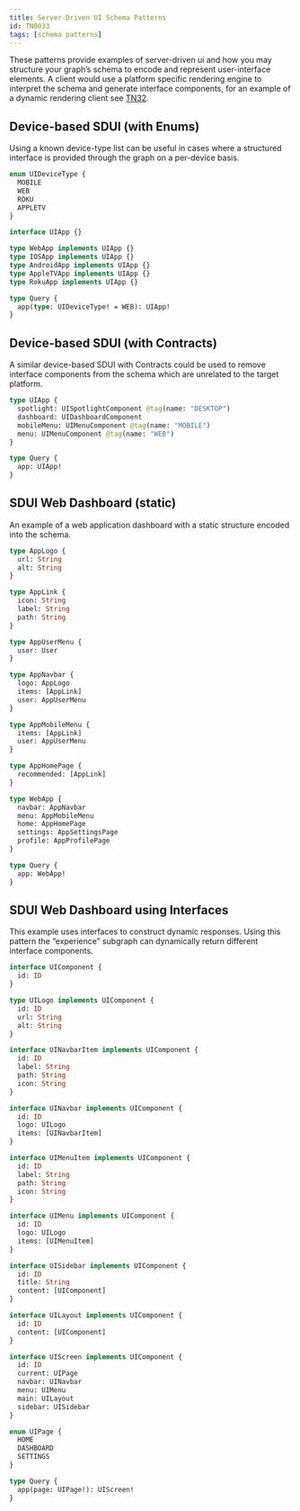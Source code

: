 ```yaml
---
title: Server-Driven UI Schema Patterns
id: TN0033
tags: [schema patterns]
---
```



These patterns provide examples of server-driven ui and how you may structure your graph’s schema to encode and represent user-interface elements. A client would use a platform specific rendering engine to interpret the schema and generate interface components, for an example of a dynamic rendering client see [TN32](./TN0032-sdui-and-graphql/).

## Device-based SDUI (with Enums)

Using a known device-type list can be useful in cases where a structured interface is provided through the graph on a per-device basis.

```graphql
enum UIDeviceType {
  MOBILE
  WEB
  ROKU
  APPLETV
}

interface UIApp {}

type WebApp implements UIApp {}
type IOSApp implements UIApp {}
type AndroidApp implements UIApp {}
type AppleTVApp implements UIApp {}
type RokuApp implements UIApp {}

type Query {
  app(type: UIDeviceType! = WEB): UIApp!
}
```

## Device-based SDUI (with Contracts)

A similar device-based SDUI with Contracts could be used to remove interface components from the schema which are unrelated to the target platform.

```graphql
type UIApp {
  spotlight: UISpotlightComponent @tag(name: "DESKTOP")
  dashboard: UIDashboardComponent
  mobileMenu: UIMenuComponent @tag(name: "MOBILE")
  menu: UIMenuComponent @tag(name: "WEB")
}

type Query {
  app: UIApp!
}
```

## SDUI Web Dashboard (static)

An example of a web application dashboard with a static structure encoded into the schema.

```graphql
type AppLogo {
  url: String
  alt: String
}

type AppLink {
  icon: String
  label: String
  path: String
}

type AppUserMenu {
  user: User
}

type AppNavbar {
  logo: AppLogo
  items: [AppLink]
  user: AppUserMenu
}

type AppMobileMenu {
  items: [AppLink]
  user: AppUserMenu
}

type AppHomePage {
  recommended: [AppLink]
}

type WebApp {
  navbar: AppNavbar
  menu: AppMobileMenu
  home: AppHomePage
  settings: AppSettingsPage
  profile: AppProfilePage
}

type Query {
  app: WebApp!
}
```

## SDUI Web Dashboard using Interfaces

This example uses interfaces to construct dynamic responses. Using this pattern the “experience” subgraph can dynamically return different interface components.

```graphql
interface UIComponent {
  id: ID
}

type UILogo implements UIComponent {
  id: ID
  url: String
  alt: String
}

interface UINavbarItem implements UIComponent {
  id: ID
  label: String
  path: String
  icon: String
}

interface UINavbar implements UIComponent {
  id: ID
  logo: UILogo
  items: [UINavbarItem]
}

interface UIMenuItem implements UIComponent {
  id: ID
  label: String
  path: String
  icon: String
}

interface UIMenu implements UIComponent {
  id: ID
  logo: UILogo
  items: [UIMenuItem]
}

interface UISidebar implements UIComponent {
  id: ID
  title: String
  content: [UIComponent]
}

interface UILayout implements UIComponent {
  id: ID
  content: [UIComponent]
}

interface UIScreen implements UIComponent {
  id: ID
  current: UIPage
  navbar: UINavbar
  menu: UIMenu
  main: UILayout
  sidebar: UISidebar
}

enum UIPage {
  HOME
  DASHBOARD
  SETTINGS
}

type Query {
  app(page: UIPage!): UIScreen!
}
```
